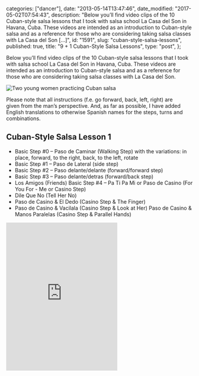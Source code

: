 
  categories: ["dancer"],
  date: "2013-05-14T13:47:46",
  date_modified: "2017-05-02T07:54:43",
  description:
    "Below you’ll find video clips of the 10 Cuban-style salsa lessons that I took with salsa school La Casa del Son in Havana, Cuba. These videos are intended as an introduction to Cuban-style salsa and as a reference for those who are considering taking salsa classes with La Casa del Son […]",
  id: "1591",
  slug: "cuban-style-salsa-lessons",
  published: true,
  title: "9 + 1 Cuban-Style Salsa Lessons",
  type: "post",
};


Below you’ll find video clips of the 10 Cuban-style salsa lessons that I took with salsa school La Casa del Son in Havana, Cuba. These videos are intended as an introduction to Cuban-style salsa and as a reference for those who are considering taking salsa classes with La Casa del Son.

![Two young women practicing Cuban salsa](/pages/tsop/posts/cuban-style-salsa-lessons/cuban-salsa-lesson_1.jpg)

Please note that all instructions (f.e. go forward, back, left, right) are given from the man’s perspective. And, as far as possible, I have added English translations to otherwise Spanish names for the steps, turns and combinations.

## Cuban-Style Salsa Lesson 1

- Basic Step #0 – Paso de Caminar (Walking Step) with the variations: in place, forward, to the right, back, to the left, rotate
- Basic Step #1 – Paso de Lateral (side step)
- Basic Step #2 – Paso delante/delante (forward/forward step)
- Basic Step #3 – Paso delante/detras (forward/back step)
- Los Amigos (Friends)
  Basic Step #4 – Pa Ti Pa Mi or Paso de Casino (For You For - Me or Casino Step)
- Dile Que No (Tell Her No)
- Paso de Casino & El Dedo (Casino Step & The Finger)
- Paso de Casino & Vacilala (Casino Step & Look at Her)
  Paso de Casino & Manos Paralelas (Casino Step & Parallel Hands)

<iframe
  className="w-full"
  height="400"
  frameborder="0"
  src="https://www.youtube.com/embed/kBEsgaiDEp0"
  title="Video of Cuban-Style Salsa Lesson 1 at La Casa del Son in Havana, Cuba"
/>

## Cuban-Style Salsa Lesson 2

- El Dedo (The Finger)
- Vacilala (Look at Her)
- Manos Paralelas (Parallel Hands)
- Manos Cruzadas (Crossed Hands)
- El Dedo & Tu y Yo (The Finger & You and Me)
- Vacilala & Tu y Yo (Look at Her & You and Me)
- El Dedo & Setenta (The Finger and 70)
- Manos Cruzadas & Tu y Yo (Crossed Hands & You and Me)

<iframe
  className="w-full"
  height="400"
  frameborder="0"
  src="https://www.youtube.com/embed/wtgvSr6Lci4"
  title="Video of Cuban-Style Salsa Lesson 2 at La Casa del Son in Havana, Cuba"
/>

## Cuban-Style Salsa Lesson 3

- Setenta (70)
- Setenta y Uno (71)
- Setenta y Dos (72)
- Setenta Por La Tres (70 “for the three”)

<iframe
  className="w-full"
  height="400"
  frameborder="0"
  src="https://www.youtube.com/embed/zJjaKc5RymI"
  title="Video of Cuban-Style Salsa Lesson 3 at La Casa del Son in Havana, Cuba"
/>

## Cuban-Style Salsa Lesson 4

- America Para El Hombre (America for the Man)
- Mariposa (Butterfly)

<iframe
  className="w-full"
  height="400"
  frameborder="0"
  src="https://www.youtube.com/embed/LDR2FQCVkV0"
  title="Video of Cuban-Style Salsa Lesson 4 at La Casa del Son in Havana, Cuba"
/>

## Cuban-Style Salsa Lesson 5

- Setenta Complicado (70 Complicated)
- Habana Loco (Crazy Habanero)

<iframe
  className="w-full"
  height="400"
  frameborder="0"
  src="https://www.youtube.com/embed/M9wkKlI_m0o"
  title="Video of Cuban-Style Salsa Lesson 5 at La Casa del Son in Havana, Cuba"
/>

## Cuban-Style Salsa Lesson 6

- Sombrero
- Sombrero Complicado

<iframe
  className="w-full"
  height="400"
  frameborder="0"
  src="https://www.youtube.com/embed/x8ACnHBghoQ"
  title="Video of Cuban-Style Salsa Lesson 6 at La Casa del Son in Havana, Cuba"
/>

## Cuban-Style Salsa Lessons 7, 8 and 9

- Setenta y Uno y Medio with Mariposa (71,5 with Butterfly)
- Ochenta y Ocho – (88)
- Setenta y Uno y Medio (71.5)
- Paseala

Lessons 8 and 9 were used to repeat and perfect all the previously taught steps, turns and combinations. Additionally, the instructor added one more turn for the female: Coca-Cola.

<iframe
  className="w-full"
  height="400"
  frameborder="0"
  src="https://www.youtube.com/embed/Fz8EFKlXgQM"
  title="Video of Cuban-Style Salsa Lesson 7, 8, and 9 at La Casa del Son in Havana, Cuba"
/>

## Cuban-Style Salsa Lesson 10

Body movement class for women.

<iframe
  className="w-full"
  height="400"
  frameborder="0"
  src="https://www.youtube.com/embed/r4Tc7S3ztps"
  title="Video of Cuban-Style Salsa Lesson 10 at La Casa del Son in Havana, Cuba"
/>

//

**Tell me what you think.** Connect with me on [Facebook](https://www.facebook.com/thespinoffproject/photos/a.848930185138868.1073741832.443190319046192/861800153851871/), [Twitter](https://twitter.com/mirhamasala/status/544765038834102272) or [Instagram](http://instagram.com/p/xjhJq2EyGQ/) (links match discussion pages for this post) and let me know: What do you think of Cuban-style salsa? And what’s your favorite combination?

---

SPECIAL THANKS

To La Casa del Son for letting me record and publish the videos.

FURTHER READING

[Reviewing Salsa School La Casa del Son](/tsop/posts/casa-son/) in Havana, Cuba.
